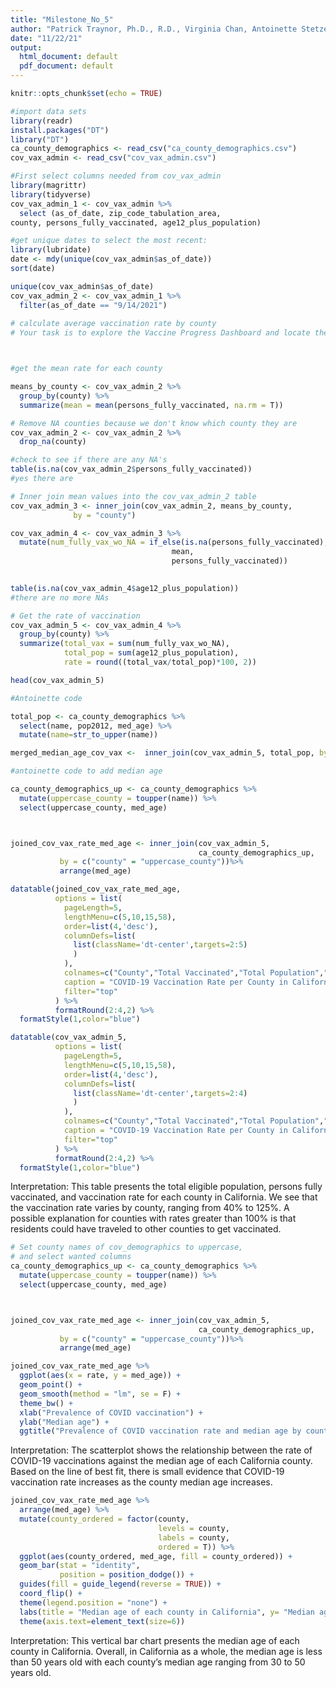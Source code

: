 ```yaml
---
title: "Milestone_No_5"
author: "Patrick Traynor, Ph.D., R.D., Virginia Chan, Antoinette Stetzenmeyer"
date: "11/22/21"
output:
  html_document: default
  pdf_document: default
---
```


```r
knitr::opts_chunk$set(echo = TRUE)
```


```r
#import data sets
library(readr)
install.packages("DT")
library("DT")
ca_county_demographics <- read_csv("ca_county_demographics.csv")
cov_vax_admin <- read_csv("cov_vax_admin.csv")

```

```r
#First select columns needed from cov_vax_admin
library(magrittr)
library(tidyverse)
cov_vax_admin_1 <- cov_vax_admin %>%
  select (as_of_date, zip_code_tabulation_area, 
county, persons_fully_vaccinated, age12_plus_population)

```

```r
#get unique dates to select the most recent:
library(lubridate)
date <- mdy(unique(cov_vax_admin$as_of_date))
sort(date)

unique(cov_vax_admin$as_of_date)
cov_vax_admin_2 <- cov_vax_admin_1 %>%
  filter(as_of_date == "9/14/2021")
         
# calculate average vaccination rate by county
# Your task is to explore the Vaccine Progress Dashboard and locate the most recent vaccination data, including a percentage of fully vaccinated persons. If you find any missing values, you'll need to find a way to do *mean imputation* with the missing values on a zip code level, (substitute an average value to fill in the NAs values from the county level averages)



#get the mean rate for each county

means_by_county <- cov_vax_admin_2 %>% 
  group_by(county) %>%
  summarize(mean = mean(persons_fully_vaccinated, na.rm = T))

# Remove NA counties because we don't know which county they are 
cov_vax_admin_2 <- cov_vax_admin_2 %>% 
  drop_na(county)

#check to see if there are any NA's
table(is.na(cov_vax_admin_2$persons_fully_vaccinated))
#yes there are

# Inner join mean values into the cov_vax_admin_2 table
cov_vax_admin_3 <- inner_join(cov_vax_admin_2, means_by_county,
              by = "county")

cov_vax_admin_4 <- cov_vax_admin_3 %>% 
  mutate(num_fully_vax_wo_NA = if_else(is.na(persons_fully_vaccinated),
                                    mean,
                                    persons_fully_vaccinated))
  
```

```r
table(is.na(cov_vax_admin_4$age12_plus_population))
#there are no more NAs
```

```r
# Get the rate of vaccination
cov_vax_admin_5 <- cov_vax_admin_4 %>% 
  group_by(county) %>%
  summarize(total_vax = sum(num_fully_vax_wo_NA),
            total_pop = sum(age12_plus_population),
            rate = round((total_vax/total_pop)*100, 2))

head(cov_vax_admin_5)
```

```r
#Antoinette code

total_pop <- ca_county_demographics %>%
  select(name, pop2012, med_age) %>% 
  mutate(name=str_to_upper(name))

merged_median_age_cov_vax <-  inner_join(cov_vax_admin_5, total_pop, by=c("county"="name"))
```

```r
#antoinette code to add median age

ca_county_demographics_up <- ca_county_demographics %>% 
  mutate(uppercase_county = toupper(name)) %>%
  select(uppercase_county, med_age)



joined_cov_vax_rate_med_age <- inner_join(cov_vax_admin_5,
                                          ca_county_demographics_up, 
           by = c("county" = "uppercase_county"))%>%
           arrange(med_age)
```

```r

datatable(joined_cov_vax_rate_med_age, 
          options = list(
            pageLength=5,
            lengthMenu=c(5,10,15,58),
            order=list(4,'desc'),
            columnDefs=list(
              list(className='dt-center',targets=2:5)
              )
            ),
            colnames=c("County","Total Vaccinated","Total Population","Vaccination Rate", "Median Age"),
            caption = "COVID-19 Vaccination Rate per County in California",
            filter="top"
          ) %>%
          formatRound(2:4,2) %>%
  formatStyle(1,color="blue")

```





```r
datatable(cov_vax_admin_5, 
          options = list(
            pageLength=5,
            lengthMenu=c(5,10,15,58),
            order=list(4,'desc'),
            columnDefs=list(
              list(className='dt-center',targets=2:4)
              )
            ),
            colnames=c("County","Total Vaccinated","Total Population","Vaccination Rate"),
            caption = "COVID-19 Vaccination Rate per County in California",
            filter="top"
          ) %>%
          formatRound(2:4,2) %>%
  formatStyle(1,color="blue")
```


Interpretation: This table presents the total eligible population, persons fully vaccinated, and vaccination rate for each county in California. We see that the vaccination rate varies by county, ranging from 40% to 125%. A possible explanation for counties with rates greater than 100% is that residents could have traveled to other counties to get vaccinated.

```r
# Set county names of cov_demographics to uppercase, 
# and select wanted columns
ca_county_demographics_up <- ca_county_demographics %>% 
  mutate(uppercase_county = toupper(name)) %>%
  select(uppercase_county, med_age)



joined_cov_vax_rate_med_age <- inner_join(cov_vax_admin_5,
                                          ca_county_demographics_up, 
           by = c("county" = "uppercase_county"))%>%
           arrange(med_age)
```

```r
joined_cov_vax_rate_med_age %>%
  ggplot(aes(x = rate, y = med_age)) +
  geom_point() +
  geom_smooth(method = "lm", se = F) +
  theme_bw() +
  xlab("Prevalence of COVID vaccination") +
  ylab("Median age") +
  ggtitle("Prevalence of COVID vaccination rate and median age by counties in California")
```

Interpretation: The scatterplot shows the relationship between the rate of COVID-19 vaccinations against the median age of each California county. Based on the line of best fit, there is small evidence that COVID-19 vaccination rate increases as the county median age increases. 

```r
joined_cov_vax_rate_med_age %>%
  arrange(med_age) %>%
  mutate(county_ordered = factor(county,
                                 levels = county,
                                 labels = county,
                                 ordered = T)) %>%
  ggplot(aes(county_ordered, med_age, fill = county_ordered)) +
  geom_bar(stat = "identity", 
           position = position_dodge()) + 
  guides(fill = guide_legend(reverse = TRUE)) +
  coord_flip() +
  theme(legend.position = "none") + 
  labs(title = "Median age of each county in California", y= "Median age", x= "County") + 
  theme(axis.text=element_text(size=6))

```

Interpretation: This vertical bar chart presents the median age of each county in California. Overall, in California as a whole, the median age is less than 50 years old with each county's median age ranging from 30 to 50 years old.